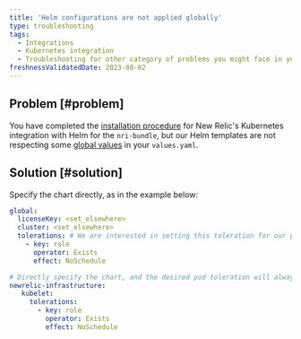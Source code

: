 ```yaml
---
title: 'Helm configurations are not applied globally'
type: troubleshooting
tags:
  - Integrations
  - Kubernetes integration
  - Troubleshooting for other category of problems you might face in your New Relic Kubernetes integration.
freshnessValidatedDate: 2023-08-02
---
```


## Problem [#problem]

You have completed the [installation procedure](/install/kubernetes/) for New Relic's Kubernetes integration with Helm for the `nri-bundle`, but our Helm templates are not respecting some [global values](https://github.com/newrelic/helm-charts/tree/master/charts/nri-bundle#values) in your `values.yaml`.

## Solution [#solution]

Specify the chart directly, as in the example below:

```yml
global: 
  licenseKey: <set_elsewhere>
  cluster: <set_elsewhere>
  tolerations: # We are interested in setting this toleration for our pods, but the global value is not respected for some reason 
    - key: role
      operator: Exists
      effect: NoSchedule

# Directly specify the chart, and the desired pod toleration will always be respected
newrelic-infrastructure: 
   kubelet: 
     tolerations: 
       - key: role
         operator: Exists
         effect: NoSchedule 
```
